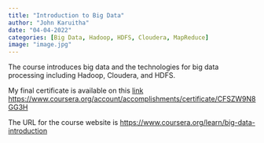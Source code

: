 ```yaml
---
title: "Introduction to Big Data"
author: "John Karuitha"
date: "04-04-2022"
categories: [Big Data, Hadoop, HDFS, Cloudera, MapReduce]
image: "image.jpg"
---
```


The course introduces big data and the technologies for big data processing including Hadoop, Cloudera, and HDFS.

My final certificate is available on this [link](https://www.coursera.org/account/accomplishments/certificate/CFSZW9N8GG3H) <https://www.coursera.org/account/accomplishments/certificate/CFSZW9N8GG3H>

The URL for the course website is <https://www.coursera.org/learn/big-data-introduction>
